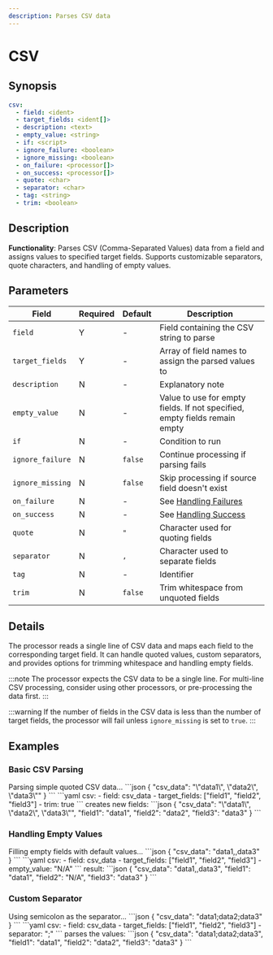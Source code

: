 ```yaml
---
description: Parses CSV data
---
```


# CSV

## Synopsis

```yaml {2,3}
csv:
  - field: <ident>
  - target_fields: <ident[]>
  - description: <text>
  - empty_value: <string>
  - if: <script>
  - ignore_failure: <boolean>
  - ignore_missing: <boolean>
  - on_failure: <processor[]>
  - on_success: <processor[]>
  - quote: <char>
  - separator: <char>
  - tag: <string>
  - trim: <boolean>
```

## Description

**Functionality**: Parses CSV (Comma-Separated Values) data from a field and assigns values to specified target fields. Supports customizable separators, quote characters, and handling of empty values.

## Parameters

|Field|Required|Default|Description|
|---|---|---|---|
|`field`|Y|-|Field containing the CSV string to parse|
|`target_fields`|Y|-|Array of field names to assign the parsed values to|
|`description`|N|-|Explanatory note|
|`empty_value`|N|-|Value to use for empty fields. If not specified, empty fields remain empty|
|`if`|N|-|Condition to run|
|`ignore_failure`|N|`false`|Continue processing if parsing fails|
|`ignore_missing`|N|`false`|Skip processing if source field doesn't exist|
|`on_failure`|N|-|See [Handling Failures](../handling-failures.mdx)|
|`on_success`|N|-|See [Handling Success](../handling-success.mdx)|
|`quote`|N|`"`|Character used for quoting fields|
|`separator`|N|`,`|Character used to separate fields|
|`tag`|N|-|Identifier|
|`trim`|N|`false`|Trim whitespace from unquoted fields|

## Details

The processor reads a single line of CSV data and maps each field to the corresponding target field. It can handle quoted values, custom separators, and provides options for trimming whitespace and handling empty fields.

:::note
The processor expects the CSV data to be a single line. For multi-line CSV processing, consider using other processors, or pre-processing the data first.
:::

:::warning
If the number of fields in the CSV data is less than the number of target fields, the processor will fail unless `ignore_missing` is set to `true`.
:::

## Examples

### Basic CSV Parsing

<ExampleGrid>
  <CommentCol>
    Parsing simple quoted CSV data...
  </CommentCol>
  <CodeCol>
    ```json
    {
      "csv_data": "\"data1\", \"data2\", \"data3\""
    }
    ```
    ```yaml
    csv:
      - field: csv_data
      - target_fields: ["field1", "field2", "field3"]
      - trim: true
    ```
  </CodeCol>
  <CommentCol>
    creates new fields:
  </CommentCol>
  <CodeCol>
    ```json
    {
      "csv_data": "\"data1\", \"data2\", \"data3\"",
      "field1": "data1",
      "field2": "data2",
      "field3": "data3"
    }
    ```
  </CodeCol>
</ExampleGrid>

### Handling Empty Values

<ExampleGrid>
  <CommentCol>
    Filling empty fields with default values...
  </CommentCol>
  <CodeCol>
    ```json
    {
      "csv_data": "data1,,data3"
    }
    ```
    ```yaml
    csv:
      - field: csv_data
      - target_fields: ["field1", "field2", "field3"]
      - empty_value: "N/A"
    ```
  </CodeCol>
  <CommentCol>
    result:
  </CommentCol>
  <CodeCol>
    ```json
    {
      "csv_data": "data1,,data3",
      "field1": "data1",
      "field2": "N/A",
      "field3": "data3"
    }
    ```
  </CodeCol>
</ExampleGrid>

### Custom Separator

<ExampleGrid>
  <CommentCol>
    Using semicolon as the separator...
  </CommentCol>
  <CodeCol>
    ```json
    {
      "csv_data": "data1;data2;data3"
    }
    ```
    ```yaml
    csv:
      - field: csv_data
      - target_fields: ["field1", "field2", "field3"]
      - separator: ";"
    ```
  </CodeCol>
  <CommentCol>
    parses the values:
  </CommentCol>
  <CodeCol>
    ```json
    {
      "csv_data": "data1;data2;data3",
      "field1": "data1",
      "field2": "data2",
      "field3": "data3"
    }
    ```
  </CodeCol>
</ExampleGrid>
